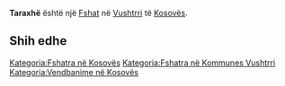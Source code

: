 {{Fshat në Kosovës
 | Emri                = Taraxhë
| sqi_N_name = Taraxhë
| sqi_N_FULL_NAME_RO = Taraxhë
| sqi_N_FULL_NAME_ND_RO = Taraxhe
| sqi_N_SORT_NAME_RG = TARAXHE
| sqi_N_FULL_NAME_RG = Taraxhë
| sqi_N_FULL_NAME_ND_RG = Taraxhe
| srp_N_name = Taradža
| srp_N_FULL_NAME_RO = Taradža
| srp_N_FULL_NAME_ND_RO = Taradza
| srp_N_SORT_NAME_RG = TARADZA
| srp_N_FULL_NAME_RG = Taradža
| srp_N_FULL_NAME_ND_RG = Taradza
| srp_NS_name = Тараџа
| srp_NS_FULL_NAME_RO = Тараџа
| srp_NS_FULL_NAME_ND_RO = Тараџа
| srp_NS_SORT_NAME_RG = ТАРАЏА
| srp_NS_FULL_NAME_RG = Тараџа
| srp_NS_FULL_NAME_ND_RG = Тараџа

 | Emri (Rasa dhanore) = 
 | Figura              = 
 | Shteti              = Kosovo
 | Komuna              = Vushtrri
 | Kodi postar         = 
 | Sipërfaqja          = 

 | Popullsia           = 

 | Regj. i popullsisë  = 
 | Dend. e popullsisë  = 
 | Faqja zyrtare       = 
 <!--- Koordinatat ----> 
 | Gjerësia            = 42.790833
 | Gjatësia            = 20.903611
 | Lartësia            = 
}}
'''Taraxhë''' është një [[Fshat]] në [[Vushtrri]] të [[Kosovës]].

<!-- == Gjeografia == -->
<!-- == Historia == -->
<!-- == Demografia == -->
== Shih edhe ==
{{Komuna Vushtrri}}
{{Kosovo-Administrata-Cung}}

[[Kategoria:Fshatra në Kosovës]]
[[Kategoria:Fshatra në Kommunes Vushtrri]]
[[Kategoria:Vendbanime në Kosovës]]
